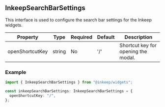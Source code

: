 ## InkeepSearchBarSettings

This interface is used to configure the search bar settings for the Inkeep widgets.

| Property        | Type   | Required | Default | Description                         |
| --------------- | ------ | -------- | ------- | ----------------------------------- |
| openShortcutKey | string | No       | '/'     | Shortcut key for opening the modal. |

### Example

```typescript
import { InkeepSearchBarSettings } from "@inkeep/widgets";

const inkeepSearchBarSettings: InkeepSearchBarSettings = {
  openShortcutKey: "/",
};
```
